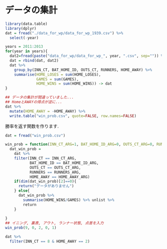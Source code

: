 データの集計
===

```r

library(data.table)
library(dplyr)
dat = fread("./data_for_wp/data_for_wp_1939.csv") %>% 
  select(-year)

years = 2011:2013
for(year in years){
  dat2=fread(paste("data_for_wp/data_for_wp_", year, ".csv", sep="")) %>% select(-year)
  dat = rbind(dat, dat2)
  dat %>% 
    group_by(INN_CT, BAT_HOME_ID, OUTS_CT, RUNNERS, HOME_AWAY) %>% 
    summarise(HOME_LOSES = sum(HOME_LOSES), 
              GAMES = sum(GAMES), 
              HOME_WINS = sum(HOME_WINS)) -> dat
}

## データの集計が間違っていました...
## HomeとAWAYの得点が逆に...
dat %>% 
  mutate(HOME_AWAY = -HOME_AWAY) %>% 
  write.table("win_prob.csv", quote=FALSE, row.names=FALSE)
```

勝率を返す関数を作ります.

```r
dat = fread("win_prob.csv")

win_prob = function(INN_CT_ARG=1, BAT_HOME_ID_ARG=0, OUTS_CT_ARG=0, RUNNERS_ARG=0, HOME_AWAY_ARG=0){
  dat_win_prob =
    dat %>% 
    filter(INN_CT == INN_CT_ARG, 
           BAT_HOME_ID == BAT_HOME_ID_ARG, 
           OUTS_CT == OUTS_CT_ARG, 
           RUNNERS == RUNNERS_ARG, 
           HOME_AWAY == HOME_AWAY_ARG)  
    if(dim(dat_win_prob)[2]==0){
      return("データがありません")
    } else{
      dat_win_prob %>% 
        summarise(HOME_WINS/GAMES) %>% unlist %>% 
        return
    }
    
}
## イニング, 裏表, アウト, ランナー状態, 点差を入力
win_prob(9, 0, 2, 0, 1)

dat %>% 
  filter(INN_CT == 8 & HOME_AWAY == 2)
```





